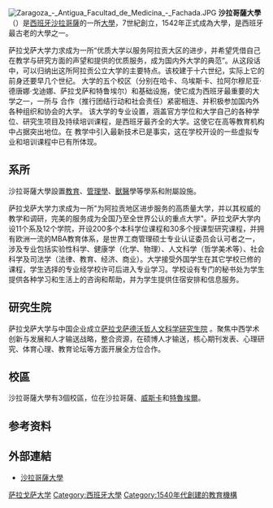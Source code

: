 {{noteTA
|G1=Spain Places
}}
{{Infobox university
|name           =沙拉哥薩大學
|native_name    =
|image          = 
|established    = 1542年
|type           =[[公立大學|公立大學]]
|rector         =曼努埃尔·何塞·洛佩斯·佩雷斯<ref>{{cite web|url=http://www.unizar.es/gobierno/rectorado/|title=Consejo de Dirección|publisher=unizar.es|accessdate=2015-07-23|archive-date=2013-01-27|archive-url=https://web.archive.org/web/20130127181831/http://www.unizar.es/gobierno/rectorado/|dead-url=no}}</ref>
|city           = [[萨拉戈萨|萨拉戈萨]]
|country        = {{ESP}}
|campus         = [[哈卡_(西班牙)|哈卡]]/[[韦斯卡|韦斯卡]]/[[拉尔穆尼亚德多尼亚戈迪纳|拉尔穆尼亚]]/[[萨拉戈萨|萨拉戈萨]]/[[特鲁埃尔|特鲁埃尔]]
|website= {{url|http://www.unizar.es/}}
|coordinates={{coord|41.6416|N|0.8994|W|source:wikidata|display=inline, title}}
|logo=LogoUZ.svg
}}
[[File:Zaragoza_-_Antigua_Facultad_de_Medicina_-_Fachada.JPG|right]]
'''沙拉哥薩大學'''（{{lang-es|Universidad de Zaragoza}}）是[[西班牙|西班牙]][[沙拉哥薩|沙拉哥薩]]的一所[[大學|大學]]，7世紀創立，1542年正式成為大學，是西班牙最古老的大學之一。

萨拉戈萨大学力求成为一所“优质大学以服务阿拉贡大区的进步，并希望凭借自己在教学与研究方面的声望和提供的优质服务，成为国内外大学的典范”。从这段话中，可以归纳出这所阿拉贡公立大学的主要特点。该校建于十六世纪，实际上它的前身还要早几个世纪。
大学的五个校区（分别在哈卡、乌埃斯卡、拉阿尔穆尼亚·德唐娜·戈迪娜、萨拉戈萨和特鲁埃尔）和基础设施，使它成为西班牙最重要的大学之一，一所与 合作（推行团结行动和社会责任）紧密相连、并积极参加国内外各种组织和协会的大学。
该大学的专业设置，涵盖官方学位和大学自己的各种学位、研究生项目及持续培训课程，是西班牙最齐全的大学。这使它在高等教育机构中占据突出地位。在 教学中引入最新技术已是事实，这在学校开设的一些虚拟专业和培训课程中已有所体现。

== 系所 ==
沙拉哥薩大學設置[[教育|教育]]、[[管理學|管理學]]、[[獸醫|獸醫]]學等學系和附屬設施。

萨拉戈萨大学力求成为一所"为阿拉贡地区进步服务的高质量大学，并以其权威的教学和调研，完美的服务成为全国乃至全世界公认的重点大学"。萨拉戈萨大学内设11个系及12个学院，开设200多个本科学位课程和30多个授课型研究课程，并拥有欧洲一流的MBA教育体系，是世界工商管理硕士专业认证委员会认可者之一，涉及专业包括实验性科学、健康学（化学、物理）、人文科学（哲学美术等）、社会科学及司法学（法律、教育、经济、商业）。大学接受外国学生在其它学校已修的课程，学生选择的专业经学校许可后进入专业学习。学校设有专门的秘书处为学生提供各种学习和生活上的咨询和帮助，并为学生提供住宿安排和信息服务。

== 研究生院 ==
萨拉戈萨大学与中国企业成立[https://unizar.devoture.com/ 萨拉戈萨德沃哲人文科学研究生院] {{Wayback|url=https://unizar.devoture.com/ |date=20200412120208 }}。聚焦中西学术创新与发展和人才输送战略，整合资源，在硕博人才输送，核心期刊发表、心理研究、体育心理、教育论坛等方面开展全方位合作。


== 校區 ==
沙拉哥薩大學有3個校區，位在沙拉哥薩、[[威斯卡|威斯卡]]和[[特魯埃爾|特魯埃爾]]。
==参考资料==
{{reflist}}
==外部連結==
{{Commonscat|Universidad de Zaragoza}}
* [http://www.unizar.es/ 沙拉哥薩大學] {{Wayback|url=http://www.unizar.es/ |date=20161202235734 }}
{{西班牙大学|state=collapsed}}
{{Authority control}}
{{DEFAULTSORT:Zaragoza, University Of}}
[[Category:萨拉戈萨大学|]]
[[Category:西班牙大學|Category:西班牙大學]]
[[Category:1540年代創建的教育機構|Category:1540年代創建的教育機構]]